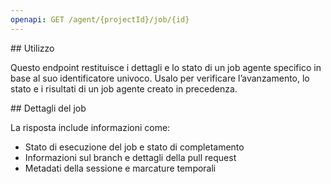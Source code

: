```yaml
---
openapi: GET /agent/{projectId}/job/{id}
---
```


<div id="usage">
  ## Utilizzo
</div>

Questo endpoint restituisce i dettagli e lo stato di un job agente specifico in base al suo identificatore univoco. Usalo per verificare l’avanzamento, lo stato e i risultati di un job agente creato in precedenza.

<div id="job-details">
  ## Dettagli del job
</div>

La risposta include informazioni come:

- Stato di esecuzione del job e stato di completamento
- Informazioni sul branch e dettagli della pull request
- Metadati della sessione e marcature temporali
